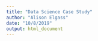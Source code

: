 ```yaml
---
title: "Data Science Case Study"
author: "Alison Elgass"
date: "10/8/2019"
output: html_document
---
```


